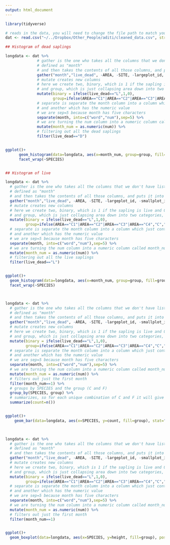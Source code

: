 ```yaml
---
output: html_document
---
```


```r
library(tidyverse)

# reads in the data, you will need to change the file path to match your file path
dat <- read.csv("~/../Dropbox/Other_People/aditi/cleaned_data.csv", stringsAsFactors = FALSE) 

## Histogram of dead saplings

longdata <- dat %>% 
              # gather is the one who takes all the columns that we don't have listed with -In Front of them, and makes them a column that we have
              # defined as "month"
              # and then takes the contents of all those columns, and puts it into a column we've defined as "live_dead"
              gather("month","live_dead", -AREA, -SITE, -largeplot_id, -smallplot_id, -tag, -SPECIES, -height) %>%
              # mutate creates new columns
              # here we create two, binary, which is 1 if the sapling is live and 0 if its dead
              # and group, which is just collapsing area down into two categories, C and F
              mutate(binary = ifelse(live_dead=="L",1,0),
                     group=ifelse(AREA=="C1"|AREA=="C2"|AREA=="C3"|AREA=="C4","C","F")) %>%
              # separate is separate the month column into a column which just contains the word "month" 
              # and another which has the numeric value
              # we are sep=5 because month has five characters
              separate(month, into=c("word","num"),sep=5) %>%
              # we are turning the num column into a numeric column called month_num
              mutate(month_num = as.numeric(num)) %>%
              # filtering out all the dead saplings
              filter(live_dead=="D")


ggplot()+
      geom_histogram(data=longdata, aes(x=month_num, group=group, fill=group, alpha=0.5), stat="count") + 
      facet_wrap(~SPECIES)


## Histogram of live

longdata <- dat %>% 
  # gather is the one who takes all the columns that we don't have listed with -In Front of them, and makes them a column that we have
  # defined as "month"
  # and then takes the contents of all those columns, and puts it into a column we've defined as "live_dead"
  gather("month","live_dead", -AREA, -SITE, -largeplot_id, -smallplot_id, -tag, -SPECIES, -height) %>%
  # mutate creates new columns
  # here we create two, binary, which is 1 if the sapling is live and 0 if its dead
  # and group, which is just collapsing area down into two categories, C and F
  mutate(binary = ifelse(live_dead=="L",1,0),
         group=ifelse(AREA=="C1"|AREA=="C2"|AREA=="C3"|AREA=="C4","C","F")) %>%
  # separate is separate the month column into a column which just contains the word "month" 
  # and another which has the numeric value
  # we are sep=5 because month has five characters
  separate(month, into=c("word","num"),sep=5) %>%
  # we are turning the num column into a numeric column called month_num
  mutate(month_num = as.numeric(num)) %>%
  # filtering out all the live saplings
  filter(live_dead=="L")


ggplot()+
  geom_histogram(data=longdata, aes(x=month_num, group=group, fill=group, alpha=0.5), stat="count") + 
  facet_wrap(~SPECIES)



longdata <- dat %>% 
  # gather is the one who takes all the columns that we don't have listed with -In Front of them, and makes them a column that we have
  # defined as "month"
  # and then takes the contents of all those columns, and puts it into a column we've defined as "live_dead"
  gather("month","live_dead", -AREA, -SITE, -largeplot_id, -smallplot_id, -tag, -SPECIES, -height) %>%
  # mutate creates new columns
  # here we create two, binary, which is 1 if the sapling is live and 0 if its dead
  # and group, which is just collapsing area down into two categories, C and F
  mutate(binary = ifelse(live_dead=="L",1,0),
         group=ifelse(AREA=="C1"|AREA=="C2"|AREA=="C3"|AREA=="C4","C","F")) %>%
  # separate is separate the month column into a column which just contains the word "month" 
  # and another which has the numeric value
  # we are sep=5 because month has five characters
  separate(month, into=c("word","num"),sep=5) %>%
  # we are turning the num column into a numeric column called month_num
  mutate(month_num = as.numeric(num)) %>%
  # filters out just the first month
  filter(month_num==1) %>%
  # groups by SPECIES and the group (C and F)
  group_by(SPECIES, group) %>%
  # summarizes, so for each unique combination of C and F it will give us the count
  summarize(count=n())


ggplot()+
    geom_bar(data=longdata, aes(x=SPECIES, y=count, fill=group), stat="identity", position="dodge") 
  


longdata <- dat %>% 
  # gather is the one who takes all the columns that we don't have listed with -In Front of them, and makes them a column that we have
  # defined as "month"
  # and then takes the contents of all those columns, and puts it into a column we've defined as "live_dead"
  gather("month","live_dead", -AREA, -SITE, -largeplot_id, -smallplot_id, -tag, -SPECIES, -height) %>%
  # mutate creates new columns
  # here we create two, binary, which is 1 if the sapling is live and 0 if its dead
  # and group, which is just collapsing area down into two categories, C and F
  mutate(binary = ifelse(live_dead=="L",1,0),
         group=ifelse(AREA=="C1"|AREA=="C2"|AREA=="C3"|AREA=="C4","C","F")) %>%
  # separate is separate the month column into a column which just contains the word "month" 
  # and another which has the numeric value
  # we are sep=5 because month has five characters
  separate(month, into=c("word","num"),sep=5) %>%
  # we are turning the num column into a numeric column called month_num
  mutate(month_num = as.numeric(num)) %>%
  # filters out just the first month
  filter(month_num==1) 


ggplot()+
  geom_boxplot(data=longdata, aes(x=SPECIES, y=height, fill=group), position="dodge") 




```